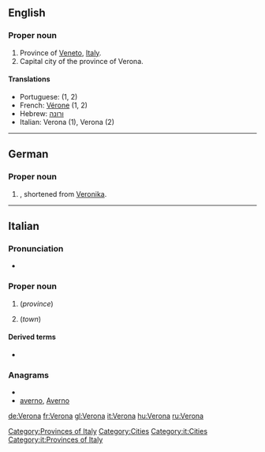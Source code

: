 ==English==

===Proper noun===
{{en-proper noun}}

# Province of [[Veneto]], [[Italy]].
# Capital city of the province of Verona.

====Translations====
*Portuguese: {{t|pt|Verona|g=f}} (1, 2)
*French: [[Vérone]] (1, 2)
* Hebrew: [[ורונה]]
*Italian: Verona (1), Verona {{f}} (2)

[[Category:Provinces of Italy]]
[[Category:Cities]]
----

==German==
===Proper noun===
{{infl|de|proper noun}}

# {{given name|female|lang=de}}, shortened from [[Veronika]].

----

==Italian==
{{wikipedia|lang=it}}
===Pronunciation===
* {{audio|It-Verona.ogg|Audio}}

===Proper noun===
{{it-proper noun}} {{f}}

# {{l|en|Verona}} (''province'')
# {{l|en|Verona}} (''town'')

====Derived terms====
* {{l|it|veronese}}

===Anagrams===
* {{alphagram|aenorv}}
* [[averno#Italian|averno]], [[Averno#Italian|Averno]]

[[Category:it:Cities]]
[[Category:it:Provinces of Italy]]
[[de:Verona]]
[[fr:Verona]]
[[gl:Verona]]
[[it:Verona]]
[[hu:Verona]]
[[ru:Verona]]